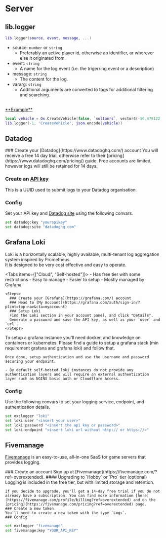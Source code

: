 
# Server

## lib.logger

```lua
lib.logger(source, event, message, ...)
```

- source: `number` or `string`
  - Preferably an active player id, otherwise an identifier, or wherever else it originated from.
- event: `string`
  - A name for the log event (i.e. the trigerring event or a description)
- message: `string`
  - The content for the log.
- vararg: `string`
  - Additional arguments are converted to tags for additional filtering and searching.

<br />
<u>**Example**</u>

```lua
local vehicle = Ox.CreateVehicle(false, `sultanrs`, vector4(-56.479122, -1116.870362, 26.432250, 0.000030517578))
lib.logger(-1, 'CreateVehicle', json.encode(vehicle))
```

## Datadog

<Steps>
  ### Create your [Datadog](https://www.datadoghq.com/) account
  You will receive a free 14 day trial, otherwise refer to their [pricing](https://www.datadoghq.com/pricing/) guide.  
  Free accounts are limited, however logs will still be retained for 14 days.

  ### Create an [API key](https://app.datadoghq.com/organization-settings/api-keys)

  This is a UUID used to submit logs to your Datadog organisation.

  ### Config

  Set your API key and [Datadog site](https://docs.datadoghq.com/getting_started/site/) using the following convars.

  ```bash
  set datadog:key "yourapikey"
  set datadog:site "datadoghq.com"
  ```
</Steps>

## Grafana Loki

Loki is a horizontally scalable, highly available, multi-tenant log aggregation system inspired by Prometheus.  
It is designed to be very cost effective and easy to operate.

<Tabs items={["Cloud", "Self-hosted"]}>
  <Tab>
    - Has free tier with some restrictions
    - Easy to manage
    - Easier to setup
    - Mostly managed by Grafana

    <Steps>
      ### Create your [Grafana](https://grafana.com/) account
      ### Head to [My Account](https://grafana.com/auth/sign-in/?plcmt=top-nav&cta=myaccount)
      ### Setup Loki
      Find the Loki section in your account panel, and click "Details".
      Generate a password and save the API key, as well as your `user` and `url`.
    </Steps>
  </Tab>
  <Tab>
    To setup a grafana instance you'll need docker, and knowledge on containers or kubernetes.  
    Please find a guide to setup a grafana stack (min requirement grafana and grafana loki) and follow that.
    
    Once done, setup authentication and use the username and password securing your endpoint.

    - By default self-hosted loki instances do not provide any authentication layers and will require an external authentication layer such as NGINX basic auth or Cloudflare Access.
  </Tab>
</Tabs>

  ### Config
  Use the following convars to set your logging service, endpoint, and authentication details.

  ```bash
  set ox:logger "loki"
  set loki:user "<insert your user>"
  set loki:password "<insert the api key or password>"
  set loki:endpoint "<insert loki url without http:// or https://>"
  ```


## Fivemanage
[Fivemanage](https://fivemanage.com/?ref=overextended) is an easy-to-use, all-in-one SaaS for game servers that provides logging.

<Steps>
    ### Create an account
    Sign up at [Fivemanage](https://fivemanage.com/?ref=overextended).
    #### Upgrading to `Hobby` or `Pro` tier (optional)
    Logging is included in the free tier, but with limited storage and retention.
    
    If you decide to upgrade, you'll get a 14-day free trial if you do not already have a subscription. You can find more information [here](https://fivemanage.com/profile/billing?ref=overextended) and on the [pricing](https://fivemanage.com/pricing?ref=overextended) page.
    ### Create a new token
    You'll need to create a new token with the type `Logs`.
    ### Config
  ```bash
  set ox:logger "fivemanage"
  set fivemanage:key "YOUR_API_KEY"
  ```
</Steps>
